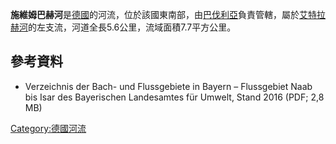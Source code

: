 {{Coord|48.76570|N|12.50581|E|display=title}}

'''施維姆巴赫河'''是[[德國|德國]]的河流，位於該國東南部，由[[巴伐利亞|巴伐利亞]]負責管轄，屬於[[艾特拉赫河|艾特拉赫河]]的左支流，河道全長5.6公里，流域面積7.7平方公里。

==參考資料==
*  Verzeichnis der Bach- und Flussgebiete in Bayern – Flussgebiet Naab bis Isar des Bayerischen Landesamtes für Umwelt, Stand 2016 (PDF; 2,8 MB)

{{Germany-geo-stub}}
[[Category:德國河流|Category:德國河流]]